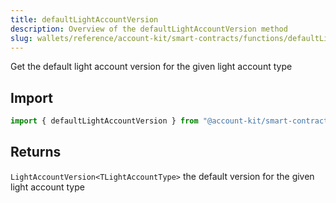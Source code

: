 ```yaml
---
title: defaultLightAccountVersion
description: Overview of the defaultLightAccountVersion method
slug: wallets/reference/account-kit/smart-contracts/functions/defaultLightAccountVersion
---
```


Get the default light account version for the given light account type

## Import

```ts
import { defaultLightAccountVersion } from "@account-kit/smart-contracts";
```

## Returns

`LightAccountVersion<TLightAccountType>`
the default version for the given light account type
